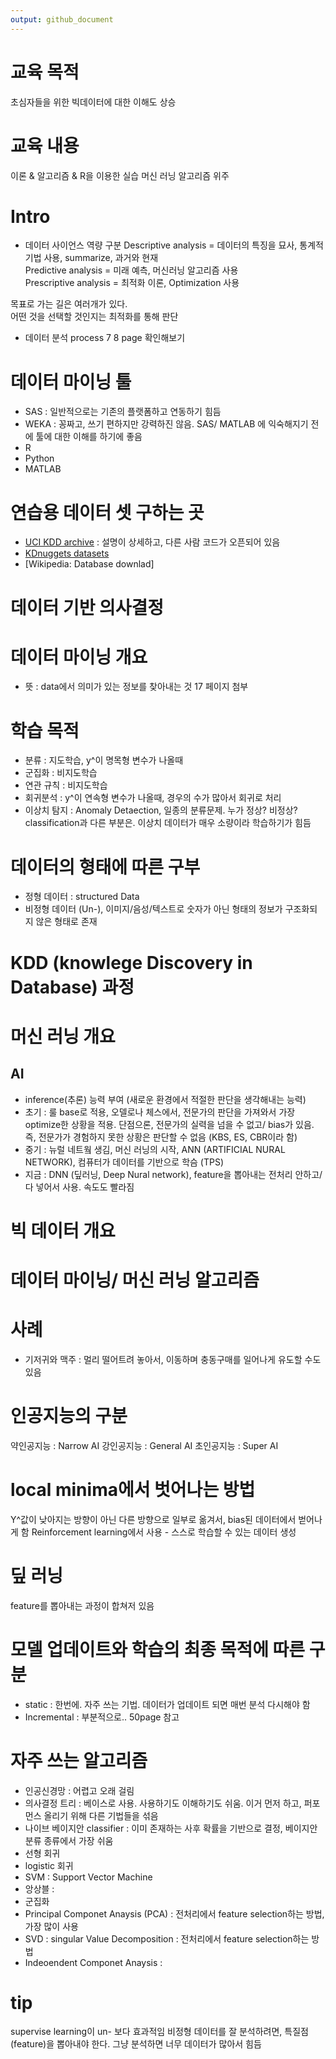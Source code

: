 ---
output: github_document
---

# 교육 목적
초심자들을 위한 빅데이터에 대한 이해도 상승

# 교육 내용
이론 & 알고리즘 & R을 이용한 실습
머신 러닝 알고리즘 위주

# Intro
- 데이터 사이언스 역량 구분 
Descriptive analysis = 데이터의 특징을 묘사, 통계적 기법 사용, summarize, 과거와 현재  
Predictive analysis = 미래 예측, 머신러닝 알고리즘 사용  
Prescriptive analysis = 최적화 이론, Optimization 사용  

목표로 가는 길은 여러개가 있다.  
어떤 것을 선택할 것인지는 최적화를 통해 판단

- 데이터 분석 process
7 8 page 확인해보기

# 데이터 마이닝 툴
- SAS : 일반적으로는 기존의 플랫폼하고 연동하기 힘듬
- WEKA : 꽁짜고, 쓰기 편하지만 강력하진 않음. SAS/ MATLAB 에 익숙해지기 전에 툴에 대한 이해를 하기에 좋음
- R
- Python
- MATLAB

# 연습용 데이터 셋 구하는 곳
- [UCI KDD archive](http://archive.ics.uci.edu/ml) : 설명이 상세하고, 다른 사람 코드가 오픈되어 있음
- [KDnuggets datasets](http://www.kDnuggets.com/datasets/index.html)
- [Wikipedia: Database downlad]



# 데이터 기반 의사결정

# 데이터 마이닝 개요
- 뜻 : data에서 의미가 있는 정보를 찾아내는 것
17 페이지 첨부

# 학습 목적
- 분류 : 지도학습, y^이 명목형 변수가 나올때
- 군집화 : 비지도학습
- 연관 규칙 : 비지도학습
- 회귀분석 : y^이 연속형 변수가 나올때, 경우의 수가 많아서 회귀로 처리
- 이상치 탐지 : Anomaly Detaection, 일종의 분류문제. 누가 정상? 비정상? classification과 다른 부분은. 이상치 데이터가 매우 소량이라 학습하기가 힘듬

# 데이터의 형태에 따른 구부
- 정형 데이터 : structured Data
- 비정형 데이터 (Un-), 이미지/음성/텍스트로 숫자가 아닌 형태의 정보가 구조화되지 않은 형태로 존재


# KDD (knowlege Discovery in Database) 과정



# 머신 러닝 개요
## AI 
- inference(추론) 능력 부여 (새로운 환경에서 적절한 판단을 생각해내는 능력)
- 초기 : 룰 base로 적용, 오델로나 체스에서, 전문가의 판단을 가져와서 가장 optimize한 상황을 적용. 단점으론, 전문가의 실력을 넘을 수 없고/ bias가 있음. 즉, 전문가가 경험하지 못한 상황은 판단할 수 없음 (KBS, ES, CBR이라 함)
- 중기 : 뉴럴 네트웤 생김, 머신 러닝의 시작, ANN (ARTIFICIAL NURAL NETWORK), 컴퓨터가 데이터를 기반으로 학슴 (TPS)
- 지금 : DNN (딮러닝, Deep Nural network), feature을 뽑아내는 전처리 안하고/ 다 넣어서 사용. 속도도 빨라짐


# 빅 데이터 개요

# 데이터 마이닝/ 머신 러닝 알고리즘

# 사례
- 기저귀와 맥주 : 멀리 떨어트려 놓아서, 이동하며 충동구매를 일어나게 유도할 수도 있음


# 인공지능의 구분
약인공지능 : Narrow AI
강인공지능 : General AI
초인공지능 : Super AI

# local minima에서 벗어나는 방법
Y^값이 낮아지는 방향이 아닌 다른 방향으로 일부로 옮겨서, bias된 데이터에서 벋어나게 함
Reinforcement learning에서 사용 - 스스로 학습할 수 있는 데이터 생성

# 딮 러닝
feature를 뽑아내는 과정이 합쳐저 있음

# 모델 업데이트와 학습의 최종 목적에 따른 구분
- static : 한번에. 자주 쓰는 기법. 데이터가 업데이트 되면 매번 분석 다시해야 함
- Incremental : 부분적으로..
50page 참고

# 자주 쓰는 알고리즘
- 인공신경망 : 어렵고 오래 걸림
- 의사결정 트리 : 베이스로 사용. 사용하기도 이해하기도 쉬움. 이거 먼저 하고, 퍼포먼스 올리기 위해 다른 기법들을 섞음
- 나이브 베이지안 classifier : 이미 존재하는 사후 확률을 기반으로 결정, 베이지안 분류 종류에서 가장 쉬움
- 선형 회귀
- logistic 회귀
- SVM : Support Vector Machine
- 앙상블 : 
- 군집화
- Principal Componet Anaysis (PCA) : 전처리에서 feature selection하는 방법, 가장 많이 사용
- SVD : singular Value Decomposition : 전처리에서 feature selection하는 방법
- Indeoendent Componet Anaysis : 

# tip
supervise learning이 un- 보다 효과적임
비정형 데이터를 잘 분석하려면, 특질점(feature)을 뽑아내야 한다. 그냥 분석하면 너무 데이터가 많아서 힘듬



